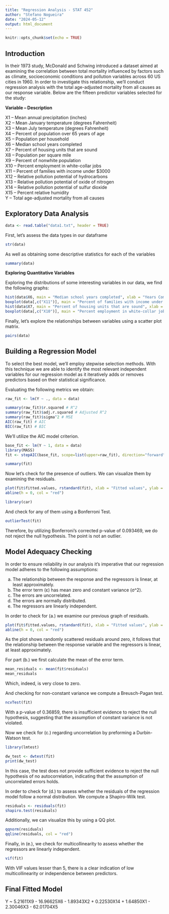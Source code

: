 ---
title: "Regression Analysis - STAT 452"
author: "Stefano Nogueira"
date: "2024-05-12"
output: html_document
---

```{r setup, include=FALSE}
knitr::opts_chunk$set(echo = TRUE)
```

## Introduction

In their 1973 study, McDonald and Schwing introduced a dataset aimed at examining the correlation between total mortality influenced by factors such as climate, socioeconomic conditions and pollution variables across 60 US cities in 1960. 
In order to investigate this relationship, we'll conduct regression analysis with the total age-adjusted mortality from all causes as our response variable. Below are the fifteen predictor variables selected for the study:

**Variable – Description** 

X1 – Mean annual precipitation (inches)  
X2 – Mean January temperature (degrees Fahrenheit)  
X3 – Mean July temperature (degrees Fahrenheit)  
X4 – Percent of population over 65 years of age  
X5 – Population per household  
X6 – Median school years completed  
X7 – Percent of housing units that are sound  
X8 – Population per square mile  
X9 – Percent of nonwhite population  
X10 – Percent employment in white-collar jobs  
X11 – Percent of families with income under $3000  
X12 – Relative pollution potential of hydrocarbons  
X13 – Relative pollution potential of oxide of nitrogen  
X14 – Relative pollution potential of sulfur dioxide  
X15 – Percent relative humidity  
Y – Total age-adjusted mortality from all causes

## Exploratory Data Analysis

```{r include=FALSE}
data <- read.table("data1.txt", header = TRUE)
```

First, let's assess the data types in our dataframe

```{r}
str(data)
```

As well as obtaining some descriptive statistics for each of the variables
```{r}
summary(data)
```

**Exploring Quantitative Variables**  

Exploring the distributions of some interesting variables in our data, we find the following graphs:
```{r}
hist(data$X6, main = "Median school years completed", xlab = "Years Completed", ylab = "Frequency")
boxplot(data[,c("X11")], main = "Percent of families with income under $3000", xlab = "Category", ylab = "Percentage")
hist(data$X7, main = "Percent of housing units that are sound", xlab = "Percentage", ylab = "Frequency")
boxplot(data[,c("X10")], main = "Percent employment in white-collar jobs", xlab = "Category", ylab = "Employment Share")
```

Finally, let's explore the relationships between variables using a scatter plot matrix.
```{r, fig.width=12, fig.height=12}
pairs(data)

```

## Building a Regression Model

To select the best model, we'll employ stepwise selection methods. With this technique we are able to identify the most relevant independent variables for our regression model as it iteratively adds or removes predictors based on their statistical significance. 

Evaluating the following metrics we obtain: 

```{r}
raw_fit <- lm(Y ~ ., data = data)
```

```{r}
summary(raw_fit)$r.squared # R^2
summary(raw_fit)$adj.r.squared # Adjusted R^2
summary(raw_fit)$sigma^2 # MSE
AIC(raw_fit) # AIC
BIC(raw_fit) # BIC
```

We’ll utilize the AIC model criterion.

```{r}
base_fit <- lm(Y ~ 1, data = data)
library(MASS)
fit <- stepAIC(base_fit, scope=list(upper=raw_fit), direction="forward", k=2)
```

```{r}
summary(fit)
```

Now let's check for the presence of outliers. We can visualize them by examining the residuals.

```{r}
plot(fit$fitted.values, rstandard(fit), xlab = "Fitted values", ylab = "R-student Residuals", main = "R-student Residuals vs. Fitted Values")
abline(h = 0, col = "red")
```

```{r include=FALSE}
library(car)
```

And check for any of them using a Bonferroni Test.

```{r}
outlierTest(fit)
```

Therefore, by utilizing Bonferroni's corrected p-value of 0.093469, we do not reject the null hypothesis. The point is not an outlier.

## Model Adequacy Checking

In order to  ensure reliability in our analysis it's imperative that our regression model adheres to the following assumptions: 

(a) The relationship between the response and the regressors is linear, at least approximately.
(b) The error term (ε) has mean zero and constant variance (σ^2).
(c) The errors are uncorrelated.
(d) The errors are normally distributed.
(e) The regressors are linearly independent.

In order to check for (a.) we examine our previous graph of residuals. 
```{r}
plot(fit$fitted.values, rstandard(fit), xlab = "Fitted values", ylab = "R-student Residuals", main = "R-student Residuals vs. Fitted Values")
abline(h = 0, col = "red")
```

As the plot shows randomly scattered residuals around zero, it follows that the relationship between the response variable and the regressors is linear, at least approximately. 

For part (b.) we first calculate the mean of the error term. 

```{r}
mean_residuals <- mean(fit$residuals)
mean_residuals
```
Which, indeed, is very close to zero. 

And checking for non-constant variance we compute a Breusch-Pagan test.
```{r}
ncvTest(fit)
```
With a p-value of 0.36859, there is insufficient evidence to reject the null hypothesis, suggesting that the assumption of constant variance is not violated. 

Now we check for (c.) regarding uncorrelation by preforming a Durbin-Watson test. 

```{r include=FALSE}
library(lmtest)
```

```{r}
dw_test <- dwtest(fit)
print(dw_test)
```

In this case, the test does not provide sufficient evidence to reject the null hypothesis of no autocorrelation, indicating that the assumption of uncorrelated errors holds. 

In order to check for (d.) to assess whether the residuals of the regression model follow a normal distribution. We compute a Shapiro-Wilk test. 

```{r}
residuals <- residuals(fit)
shapiro.test(residuals)
```

Additionally, we can visualize this by using a QQ plot. 

```{r}
qqnorm(residuals)
qqline(residuals, col = "red")
```

Finally, in (e.), we check for multicollinearity to assess whether the regressors are linearly independent. 

```{r}
vif(fit)
```
With VIF values lesser than 5, there is a clear indication of low multicollinearity or independence between predictors. 

## Final Fitted Model

Y ~ 5.21611X9 - 16.96625X6 - 1.89343X2 + 0.22530X14 + 1.64850X1 - 2.30046X3 - 62.01704X5